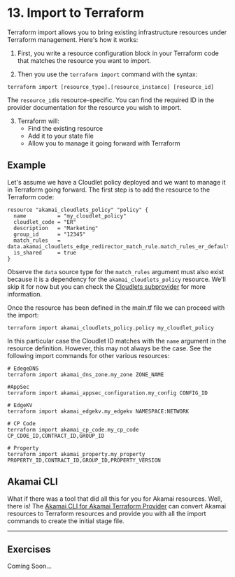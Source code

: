 # 13. Import to Terraform

Terraform import allows you to bring existing infrastructure resources under Terraform management. Here's how it works:

1. First, you write a resource configuration block in your Terraform code that matches the resource you want to import.

2. Then you use the `terraform import` command with the syntax:

```shell copy
terraform import [resource_type].[resource_instance] [resource_id]
```
The `resource_id`is resource-specific. You can find the required ID in the provider documentation for the resource you wish to import.

3. Terraform will:
    * Find the existing resource
    * Add it to your state file
    * Allow you to manage it going forward with Terraform

## Example
Let's assume we have a Cloudlet policy deployed and we want to manage it in Terraform going forward. The first step is to add the resource to the Terraform code:

```hcl filename="main.tf" copy {}
resource "akamai_cloudlets_policy" "policy" {
  name          = "my_cloudlet_policy"
  cloudlet_code = "ER"
  description   = "Marketing"
  group_id      = "12345"
  match_rules   = data.akamai_cloudlets_edge_redirector_match_rule.match_rules_er_default.json
  is_shared     = true
}
```
Observe the `data` source type for the `match_rules` argument must also exist because it is a dependency for the `akamai_cloudlets_policy` resource. We'll skip it for now but you can check the [Cloudlets subprovider](https://techdocs.akamai.com/terraform/docs/cl-ds-edge-redirector-match-rule) for more information.

Once the resource has been defined in the main.tf file we can proceed with the import:
```shell copy
terraform import akamai_cloudlets_policy.policy my_cloudlet_policy
```

In this particular case the Cloudlet ID matches with the `name` argument in the resource definition. However, this may not always be the case. See the following import commands for other various resources:

```shell copy
# EdegeDNS
terraform import akamai_dns_zone.my_zone ZONE_NAME

#AppSec
terraform import akamai_appsec_configuration.my_config CONFIG_ID

# EdgeKV
terraform import akamai_edgekv.my_edgekv NAMESPACE:NETWORK

# CP Code
terraform import akamai_cp_code.my_cp_code CP_CDOE_ID,CONTRACT_ID,GROUP_ID

# Property
terraform import akamai_property.my_property PROPERTY_ID,CONTRACT_ID,GROUP_ID,PROPERTY_VERSION
```

## Akamai CLI
What if there was a tool that did all this for you for Akamai resources. Well, there is!
The [Akamai CLI for Akamai Terraform Provider](https://github.com/akamai/cli-terraform) can convert Akamai resources to Terraform resources and provide you with all the import commands to create the initial stage file. 

---

## Exercises

Coming Soon...